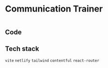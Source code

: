 
<Helmet>
  <title>Communication Trainer | Projects</title>
</Helmet>

<Container>

# Communication Trainer

[<img src='/assets/haneen.png' alt=''/>](https://haneenkhan.netlify.app)

## Code

<GithubLink link="https://github.com/alizehkhan/communication-trainer" />

## Tech stack

`vite` `netlify` `tailwind` `contentful` `react-router`

</Container>
